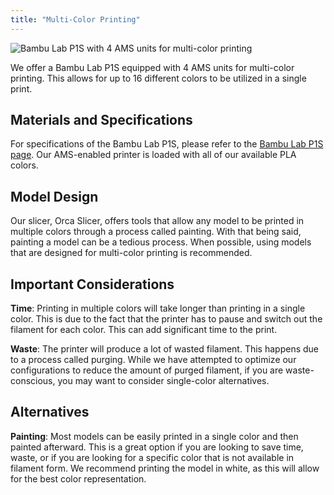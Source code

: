 ```yaml
---
title: "Multi-Color Printing"
---
```



<Image src={image} alt="Bambu Lab P1S with 4 AMS units for multi-color printing" class="rounded-lg w-full !max-w-sm" />

We offer a Bambu Lab P1S equipped with 4 AMS units for multi-color printing.
This allows for up to 16 different colors to be utilized in a single print.

## Materials and Specifications

For specifications of the Bambu Lab P1S, please refer to the [Bambu Lab P1S page](/3d-printing/10-bbl-p1s).
Our AMS-enabled printer is loaded with all of our available PLA colors.

## Model Design

Our slicer, Orca Slicer, offers tools that allow any model to be printed in multiple colors through a process called painting.
With that being said, painting a model can be a tedious process.
When possible, using models that are designed for multi-color printing is recommended.

## Important Considerations

**Time**:
Printing in multiple colors will take longer than printing in a single color.
This is due to the fact that the printer has to pause and switch out the filament for each color.
This can add significant time to the print.

**Waste**:
The printer will produce a lot of wasted filament.
This happens due to a process called purging.
While we have attempted to optimize our configurations to reduce the amount of purged filament,
if you are waste-conscious, you may want to consider single-color alternatives.

## Alternatives

**Painting**:
Most models can be easily printed in a single color and then painted afterward.
This is a great option if you are looking to save time, waste, or if you are looking for a specific color that is not available in filament form.
We recommend printing the model in white, as this will allow for the best color representation.
